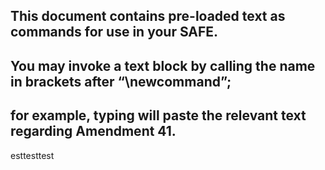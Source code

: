 ## This document contains pre-loaded text as commands for use in your SAFE.
## You may invoke a text block by calling the name in brackets after "\newcommand";
## for example, typing \textamendment41 will paste the relevant text regarding Amendment 41.

\newcommand{\textABC} testtesttest
